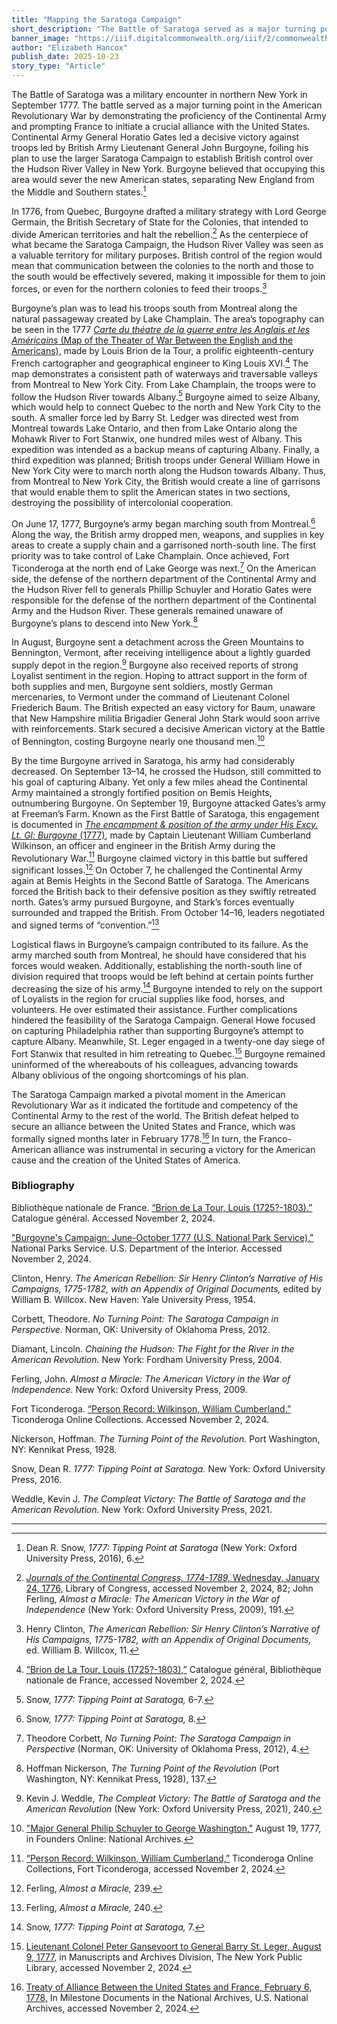 ```yaml
---
title: "Mapping the Saratoga Campaign"
short_description: "The Battle of Saratoga served as a major turning point in the American Revolutionary War by demonstrating the proficiency of the Continental Army and prompting France to initiate a crucial alliance with the United States"
banner_image: "https://iiif.digitalcommonwealth.org/iiif/2/commonwealth:3f462w726/2994,2611,2713,2495/full/0/default.jpg"
author: "Elizabeth Hancox"
publish_date: 2025-10-23
story_type: "Article"
---
```



The Battle of Saratoga was a military encounter in northern New York in September 1777. The battle served as a major turning point in the American Revolutionary War by demonstrating the proficiency of the Continental Army and prompting France to initiate a crucial alliance with the United States. Continental Army General Horatio Gates led a decisive victory against troops led by British Army Lieutenant General John Burgoyne, foiling his plan to use the larger Saratoga Campaign to establish British control over the Hudson River Valley in New York. Burgoyne believed that occupying this area would sever the new American states, separating New England from the Middle and Southern states.[^1]  

In 1776, from Quebec, Burgoyne drafted a military strategy with Lord George Germain, the British Secretary of State for the Colonies, that intended to divide American territories and halt the rebellion.[^2]  As the centerpiece of what became the Saratoga Campaign, the Hudson River Valley was seen as a valuable territory for military purposes. British control of the region would mean that communication between the colonies to the north and those to the south would be effectively severed, making it impossible for them to join forces, or even for the northern colonies to feed their troops.[^3] 

Burgoyne’s plan was to lead his troops south from Montreal along the natural passageway created by Lake Champlain. The area’s topography can be seen in the 1777 [*Carte du théatre de la guerre entre les Anglais et les Américains* (Map of the Theater of War Between the English and the Americans),](https://www.argomaps.org/maps/commonwealth:3f462w71x/) made by Louis Brion de la Tour, a prolific eighteenth-century French cartographer and geographical engineer to King Louis XVI.[^4]  The map demonstrates a consistent path of waterways and traversable valleys from Montreal to New York City. From Lake Champlain, the troops were to follow the Hudson River towards Albany.[^5] Burgoyne aimed to seize Albany, which would help to connect Quebec to the north and New York City to the south. A smaller force led by Barry St. Ledger was directed west from Montreal towards Lake Ontario, and then from Lake Ontario along the Mohawk River to Fort Stanwix, one hundred miles west of Albany. This expedition was intended as a backup means of capturing Albany. Finally, a third expedition was planned; British troops under General William Howe in New York City were to march north along the Hudson towards Albany.  Thus, from Montreal to New York City, the British would create a line of garrisons that would enable them to split the American states in two sections, destroying the possibility of intercolonial cooperation.

<InlineMapViewer identifier="commonwealth__3f462w71x" />

On June 17, 1777, Burgoyne’s army began marching south from Montreal.[^6]  Along the way, the British army dropped men, weapons, and supplies in key areas to create a supply chain and a garrisoned north-south line. The first priority was to take control of Lake Champlain. Once achieved, Fort Ticonderoga at the north end of Lake George was next.[^7]  On the American side, the defense of the northern department of the Continental Army and the Hudson River fell to generals Phillip Schuyler and Horatio Gates were responsible for the defense of the northern department of the Continental Army and the Hudson River. These generals remained unaware of Burgoyne’s plans to descend into New York.[^8] 

In August, Burgoyne sent a detachment across the Green Mountains to Bennington, Vermont, after receiving intelligence about a lightly guarded supply depot in the region.[^9]  Burgoyne also received reports of strong Loyalist sentiment in the region. Hoping to attract support in the form of both supplies and men, Burgoyne sent soldiers, mostly German mercenaries, to Vermont under the command of Lieutenant Colonel Friederich Baum. The British expected an easy victory for Baum, unaware that New Hampshire militia Brigadier General John Stark would soon arrive with reinforcements. Stark secured a decisive American victory at the Battle of Bennington, costing Burgoyne nearly one thousand men.[^10] 

By the time Burgoyne arrived in Saratoga, his army had considerably decreased. On September 13–14, he crossed the Hudson, still committed to his goal of capturing Albany. Yet only a few miles ahead the Continental Army maintained a strongly fortified position on Bemis Heights, outnumbering Burgoyne. On September 19, Burgoyne attacked Gates’s army at Freeman’s Farm. Known as the First Battle of Saratoga, this engagement is documented in [*The encampment & position of the army under His Excy. Lt. Gl: Burgoyne* (1777)](https://www.argomaps.org/maps/commonwealth:q524nj835/), made by Captain Lieutenant William Cumberland Wilkinson, an officer and engineer in the British Army during the Revolutionary War.[^11]  Burgoyne claimed victory in this battle but suffered significant losses.[^12]  On October 7, he challenged the Continental Army again at Bemis Heights in the Second Battle of Saratoga. The Americans forced the British back to their defensive position as they swiftly retreated north. Gates’s army pursued Burgoyne, and Stark’s forces eventually surrounded and trapped the British. From October 14–16, leaders negotiated and signed terms of “convention.”[^13]

<InlineMapViewer identifier="commonwealth__q524nj835" />

Logistical flaws in Burgoyne’s campaign contributed to its failure. As the army marched south from Montreal, he should have considered that his forces would weaken. Additionally, establishing the north-south line of division required that troops would be left behind at certain points further decreasing the size of his army.[^14]  Burgoyne intended to rely on the support of Loyalists in the region for crucial supplies like food, horses, and volunteers. He over estimated their assistance. Further complications hindered the feasibility of the Saratoga Campaign. General Howe focused on capturing Philadelphia rather than supporting Burgoyne’s attempt to capture Albany. Meanwhile, St. Leger engaged in a twenty-one day siege of Fort Stanwix that resulted in him retreating to Quebec.[^15]  Burgoyne remained uninformed of the whereabouts of his colleagues, advancing towards Albany oblivious of the ongoing shortcomings of his plan. 

The Saratoga Campaign marked a pivotal moment in the American Revolutionary War as it indicated the fortitude and competency of the Continental Army to the rest of the world. The British defeat helped to secure an alliance between the United States and France, which was formally signed months later in February 1778.[^16]  In turn, the Franco-American alliance was instrumental in securing a victory for the American cause and the creation of the United States of America.

[^1]: Dean R. Snow, *1777: Tipping Point at Saratoga* (New York: Oxford University Press, 2016), 6. 

[^2]: [*Journals of the Continental Congress, 1774-1789,* Wednesday, January 24, 1776,](https://www.loc.gov/resource/llscdam.lljc004/?st=gallery) Library of Congress, accessed November 2, 2024, 82; John Ferling, *Almost a Miracle: The American Victory in the War of Independence* (New York: Oxford University Press, 2009), 191.

[^3]: Henry Clinton, *The American Rebellion: Sir Henry Clinton’s Narrative of His Campaigns, 1775-1782, with an Appendix of Original Documents,* ed. William B. Willcox, 11.

[^4]: [“Brion de La Tour, Louis (1725?-1803),”](https://catalogue.bnf.fr/ark:/12148/cb121210290) Catalogue général, Bibliothèque nationale de France, accessed November 2, 2024.

[^5]: Snow, *1777: Tipping Point at Saratoga,* 6-7.

[^6]: Snow, *1777: Tipping Point at Saratoga,* 8.

[^7]: Theodore Corbett, *No Turning Point: The Saratoga Campaign in Perspective* (Norman, OK: University of Oklahoma Press, 2012), 4.

[^8]: Hoffman Nickerson, *The Turning Point of the Revolution* (Port Washington, NY: Kennikat Press, 1928), 137.

[^9]: Kevin J. Weddle, *The Compleat Victory: The Battle of Saratoga and the American Revolution* (New York: Oxford University Press, 2021), 240.

[^10]: ["Major General Philip Schuyler to George Washington,"](https://founders.archives.gov/documents/Washington/03-11-02-0008) August 19, 1777, in Founders Online: National Archives. 

[^11]: [“Person Record: Wilkinson, William Cumberland,”](https://fortticonderoga.catalogaccess.com/people/3262) Ticonderoga Online Collections, Fort Ticonderoga, accessed November 2, 2024. 

[^12]: Ferling, *Almost a Miracle,* 239.

[^13]: Ferling, *Almost a Miracle,* 240.

[^14]: Snow, *1777: Tipping Point at Saratoga,* 7.

[^15]: [Lieutenant Colonel Peter Gansevoort to General Barry St. Leger, August 9, 1777,]("https://digitalcollections.nypl.org/items/6566b1a0-0707-0133-7a75-58d385a7bbd0) in Manuscripts and Archives Division, The New York Public Library, accessed November 2, 2024.

[^16]: [Treaty of Alliance Between the United States and France, February 6, 1778,](https://www.archives.gov/milestone-documents/treaty-of-alliance-with-france) In Milestone Documents in the National Archives, U.S. National Archives, accessed November 2, 2024.

### Bibliography

Bibliothèque nationale de France. [“Brion de La Tour, Louis (1725?-1803).”](https://catalogue.bnf.fr/ark:/12148/cb121210290) Catalogue général. Accessed November 2, 2024.

["Burgoyne's Campaign: June-October 1777 (U.S. National Park Service)."](https://www.nps.gov/articles/burgoyne-s-campaign-june-october-1777.htm) National Parks Service. U.S. Department of the Interior. Accessed November 2, 2024.

Clinton, Henry. *The American Rebellion: Sir Henry Clinton’s Narrative of His Campaigns, 1775-1782, with an Appendix of Original Documents,* edited by William B. Willcox. New Haven: Yale University Press, 1954. 

Corbett, Theodore. *No Turning Point: The Saratoga Campaign in Perspective.* Norman, OK: University of Oklahoma Press, 2012. 

Diamant, Lincoln. *Chaining the Hudson: The Fight for the River in the American Revolution.* New York: Fordham University Press, 2004.

Ferling, John. *Almost a Miracle: The American Victory in the War of Independence.* New York: Oxford University Press, 2009.

Fort Ticonderoga. [“Person Record: Wilkinson, William Cumberland.”](https://fortticonderoga.catalogaccess.com/people/3262) Ticonderoga Online Collections. Accessed November 2, 2024.

Nickerson, Hoffman. *The Turning Point of the Revolution.* Port Washington, NY: Kennikat Press, 1928.

Snow, Dean R. *1777: Tipping Point at Saratoga.* New York: Oxford University Press, 2016. 

Weddle, Kevin J. *The Compleat Victory: The Battle of Saratoga and the American Revolution.* New York: Oxford University Press, 2021.

***
